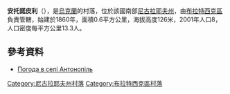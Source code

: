 {{coord|47|56|30|N|31|45|41|E|scale:100000|display=title}}

'''安托諾皮利'''（{{lang-uk|Антонопіль}}），是[[烏克蘭|烏克蘭]]的村落，位於該國南部[[尼古拉耶夫州|尼古拉耶夫州]]，由[[布拉特西克區|布拉特西克區]]負責管轄，始建於1860年，面積0.6平方公里，海拔高度126米，2001年人口8，人口密度每平方公里13.3人。

==參考資料==
* [http://weather.in.ua/ua/nikolaevskaja/301 Погода в селі Антонопіль] {{Wayback|url=http://weather.in.ua/ua/nikolaevskaja/301 |date=20160606204716 }}

[[Category:尼古拉耶夫州村落|Category:尼古拉耶夫州村落]]
[[Category:布拉特西克區村落|Category:布拉特西克區村落]]


{{Mykolaiv-geo-stub}}